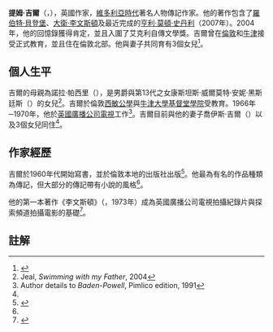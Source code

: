 {{Infobox Writer <!-- for more information see [[:Template:Infobox_Writer/doc|:Template:Infobox Writer/doc]] -->
| name = 提姆·吉爾
| image = Timjeal.jpg
| imagesize = 200px
| caption = 
| birthdate = {{birth date and age|1945|1|27}}
| birthplace = 倫敦？
| occupation = 小說家、傳記作家
| nationality = [[英國|英國]]
| period = 1960年代－
| genre = 小說、傳記
| subject = 維多利亞時代著名人物
| notableworks = 《[[貝登堡_(書籍)|貝登堡]]》
| influenced = [[童軍運動|童軍運動]]
}}
'''提姆·吉爾'''（{{lang-en|Tim Jeal}}，{{bd|1945年|1月27日}}），英國作家，[[維多利亞時代|維多利亞時代]]著名人物傳記作家。他的著作包含了[[羅伯特·貝登堡|羅伯特·貝登堡]]、[[戴維·利文斯通|大衛·李文斯頓]]及最近完成的[[亨利·莫頓·史丹利|亨利·莫頓·史丹利]]（2007年）。2004年，他的回憶錄''{{lang|en|Swimming with my Father}}''獲得肯定，並且入圍了艾克利自傳文學獎。吉爾曾在[[倫敦|倫敦]]和[[牛津|牛津]]接受正式教育，並且住在倫敦北部。他與妻子共同育有3個女兒<ref name='nytimes'>{{cite web | url = http://query.nytimes.com/gst/fullpage.html?res=9C0CE5D6103FF932A35757C0A966958260&pagewanted=print | title = There is a brotherhood of boys, review of Jeal's ''Baden-Powell'' book | date = 1990-04-01 | last = Steiner | first = Zara | publisher = [[New_York_Times|New York Times]] | accessdate = 2006-08-25 | archive-date = 2007-03-19 | archive-url = https://web.archive.org/web/20070319024735/http://query.nytimes.com/gst/fullpage.html?res=9C0CE5D6103FF932A35757C0A966958260&pagewanted=print | dead-url = no }}</ref>。

==個人生平==
吉爾的母親為諾拉·帕西里（{{lang|en|Norah Pasley}}），是{{link-en|湯瑪斯·帕西里|Thomas Pasley}}男爵與第13代{{link-en|亨廷頓伯爵|Earl of Huntingdon}}之女康斯坦斯·威爾莫特·安妮·黑斯廷斯（{{lang|en|Constance Wilmot Annie Hastings}}）的女兒<ref>Jeal, ''Swimming with my Father'', 2004</ref>。吉爾於倫敦[[西敏公學|西敏公學]]與[[牛津大學基督堂學院|牛津大學基督堂學院]]受教育。1966年─1970年，他於[[英國廣播公司電視|英國廣播公司電視]]工作<ref>Author details to ''Baden-Powell'', Pimlico edition, 1991</ref>。吉爾目前與他的妻子喬伊斯·吉爾（{{lang|en|Joyce Jeal}}）以及3個女兒同住<ref name='nytimes'/>。

==作家經歷==
吉爾於1960年代開始寫書，並於倫敦本地的出版社出版<ref>{{cite web | title = Books by Jeal, on Amazon UK | url = http://www.amazon.co.uk/gp/search?search-alias=stripbooks&field-keywords=Tim%20Jeal | accessdate = 25 August 2006 }}</ref>。他最為有名的作品種類為傳記，但大部分的傳記帶有小說的風格<ref name='nytimes'/>。

他的第一本著作《李文斯頓》（''{{lang|en|Livingstone}}''，1973年）成為英國廣播公司電視拍攝紀錄片與探索頻道拍攝電影的基礎<ref>{{cite web |url=http://www.faber.co.uk/author/tim-jeal/ |title=Tim Jeal |work=faber.co.uk |author= |date= |accessdate=March 13, 2015 |archive-date=2020-10-29 |archive-url=https://web.archive.org/web/20201029104039/https://www.faber.co.uk/author/tim-jeal/ |dead-url=no }}</ref>。

==註解==
{{reflist}}
{{Authority control}}

{{DEFAULTSORT:Jeal, Tim}}